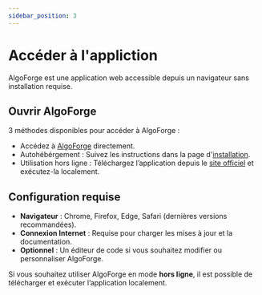 ```yaml
---
sidebar_position: 3
---
```


# Accéder à l'appliction

AlgoForge est une application web accessible depuis un navigateur sans installation requise.

## Ouvrir AlgoForge

3 méthodes disponibles pour accéder à AlgoForge :

- Accédez à [AlgoForge](https://algoforge.fr) directement.
- Autohébérgement : Suivez les instructions dans la page d'[installation](/docs/tutorial/self-host/install/).
- Utilisation hors ligne : Téléchargez l’application depuis le [site officiel](/) et exécutez-la localement.

## Configuration requise

- **Navigateur** : Chrome, Firefox, Edge, Safari (dernières versions recommandées).
- **Connexion Internet** : Requise pour charger les mises à jour et la documentation.
- **Optionnel** : Un éditeur de code si vous souhaitez modifier ou personnaliser AlgoForge.

Si vous souhaitez utiliser AlgoForge en mode **hors ligne**, il est possible de télécharger et exécuter l’application localement.
